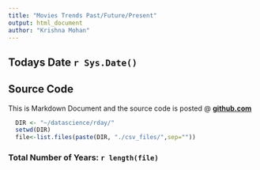 ```yaml
---
title: "Movies Trends Past/Future/Present"
output: html_document
author: "Krishna Mohan"
---
```


## Todays Date `r Sys.Date()`

## Source Code

This is Markdown Document and the source code is posted @ **[github.com](https://github.com/mohankri/datascience/tree/master/rday)**

```r
  DIR <- "~/datascience/rday/"
  setwd(DIR)
  file<-list.files(paste(DIR, "./csv_files/",sep=""))
```

### Total Number of Years: __`r length(file)`__

